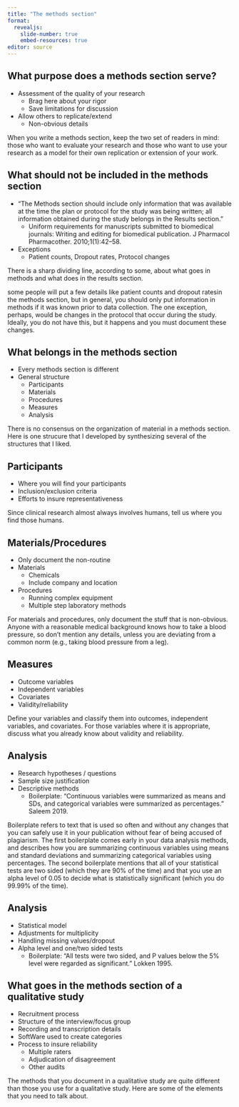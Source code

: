 ```yaml
---
title: "The methods section"
format: 
  revealjs:
    slide-number: true
    embed-resources: true
editor: source
---
```


## What purpose does a methods section serve?
+ Assessment of the quality of your research
  + Brag here about your rigor
  + Save limitations for discussion
+ Allow others to replicate/extend
  + Non-obvious details
  
::: notes

When you write a methods section, keep the two set of readers in mind: those who want to evaluate your research and those who want to use your research as a model for their own replication or extension of your work.

:::

## What should not be included in the methods section

+ "The Methods section should include only information that was available at the time the plan or protocol for the study was being written; all information obtained during the study belongs in the Results section."
  + Uniform requirements for manuscripts submitted to biomedical journals: Writing and editing for biomedical publication. J Pharmacol Pharmacother. 2010;1(1):42–58.
+ Exceptions
  + Patient counts, Dropout rates, Protocol changes
  
::: notes

There is a sharp dividing line, according to some, about what goes in methods and what does in the results section.

some people will put a few details like patient counts and dropout ratesin the methods section, but in general, you should only put information in methods if it was known prior to data collection. The one exception, perhaps, would be changes in the protocol that occur during the study. Ideally, you do not have this, but it happens and you must document these changes.

:::

## What belongs in the methods section
+ Every methods section is different
+ General structure
  + Participants
  + Materials
  + Procedures
  + Measures
  + Analysis
  
::: notes

There is no consensus on the organization of material in a methods section. Here is one strucure that I developed by synthesizing several of the structures that I liked.

:::
  
## Participants
+ Where you will find your participants
+ Inclusion/exclusion criteria
+ Efforts to insure representativeness

::: notes

Since clinical research almost always involves humans, tell us where you find those humans.

:::

## Materials/Procedures
+ Only document the non-routine
+ Materials
  + Chemicals
  + Include company and location
+ Procedures
  + Running complex equipment
  + Multiple step laboratory methods
  
::: notes

For materials and procedures, only document the stuff that is non-obvious. Anyone with a reasonable medical background knows how to take a blood pressure, so don't mention any details, unless you are deviating from a common norm (e.g., taking blood pressure from a leg).

:::

## Measures
+ Outcome variables
+ Independent variables
+ Covariates
+ Validity/reliability

::: notes

Define your variables and classify them into outcomes, independent variables, and covariates. For those variables where it is appropriate, discuss what you already know about validity and reliability.

:::


## Analysis
+ Research hypotheses / questions
+ Sample size justification
+ Descriptive methods 
  + Boilerplate: "Continuous variables were summarized as means and SDs, and categorical variables were summarized as percentages." Saleem 2019.

::: notes

Boilerplate refers to text that is used so often and without any changes that you can safely use it in your publication without fear of being accused of plagiarism. The first boilerplate comes early in your data analysis methods, and describes how you are summarizing continuous variables using means and standard deviations and summarizing categorical variables using percentages. The second boilerplate mentions that all of your statistical tests are two sided (which they are 90% of the time) and that you use an alpha level of 0.05 to decide what is statistically significant (which you do 99.99% of the time).

:::

## Analysis
+ Statistical model
+ Adjustments for multiplicity
+ Handling missing values/dropout
+ Alpha level and one/two sided tests
  + Boilerplate: "All tests were two sided, and P values below the 5% level were regarded as significant." Lokken 1995.

::: notes


:::

## What goes in the methods section of a qualitative study
+ Recruitment process
+ Structure of the interview/focus group
+ Recording and transcription details
+ SoftWare used to create categories
+ Process to insure reliability
  + Multiple raters
  + Adjudication of disagreement
  + Other audits
  
::: notes

The methods that you document in a qualitative study are quite different than those you use for a qualitative study. Here are some of the elements that you need to talk about.

:::

